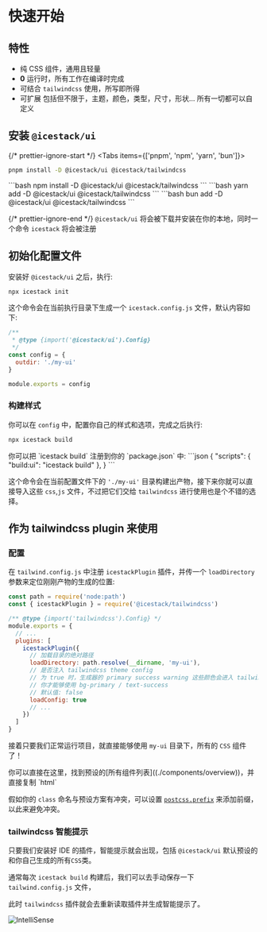 
# 快速开始

## 特性

- 纯 CSS 组件，通用且轻量
- **0** 运行时，所有工作在编译时完成
- 可结合 `tailwindcss` 使用，所写即所得
- 可扩展 包括但不限于，主题，颜色，类型，尺寸，形状... 所有一切都可以自定义

## 安装 `@icestack/ui`

{/* prettier-ignore-start */}
<Tabs items={['pnpm', 'npm', 'yarn', 'bun']}>
  <Tab>
```bash 
pnpm install -D @icestack/ui @icestack/tailwindcss
```
</Tab>
  <Tab>
```bash
npm install -D @icestack/ui @icestack/tailwindcss
```
</Tab>
  <Tab>
```bash 
yarn add -D @icestack/ui @icestack/tailwindcss
```
</Tab>
  <Tab>
```bash 
bun add -D @icestack/ui @icestack/tailwindcss
```
</Tab>
</Tabs>

{/* prettier-ignore-end */}
`@icestack/ui` 将会被下载并安装在你的本地，同时一个命令 `icestack` 将会被注册

## 初始化配置文件

安装好 `@icestack/ui` 之后，执行:

```bash
npx icestack init
```

这个命令会在当前执行目录下生成一个 `icestack.config.js` 文件，默认内容如下:

```js filename="icestack.config.js"
/**
 * @type {import('@icestack/ui').Config}
 */
const config = {
  outdir: './my-ui'
}

module.exports = config
```

### 构建样式

你可以在 `config` 中，配置你自己的样式和选项，完成之后执行:

```bash
npx icestack build
```

<Callout type="info">
你可以把 `icestack build` 注册到你的 `package.json` 中:
```json
{
   "scripts": {
    "build:ui": "icestack build"
  },
}
```
</Callout>

这个命令会在当前配置文件下的 `'./my-ui'` 目录构建出产物，接下来你就可以直接导入这些 `css`,`js` 文件，不过把它们交给 `tailwindcss` 进行使用也是个不错的选择。

## 作为 tailwindcss plugin 来使用

### 配置

在 `tailwind.config.js` 中注册 `icestackPlugin` 插件，并传一个 `loadDirectory` 参数来定位刚刚产物的生成的位置:

```js filename="tailwind.config.js"
const path = require('node:path')
const { icestackPlugin } = require('@icestack/tailwindcss')

/** @type {import('tailwindcss').Config} */
module.exports = {
  // ...
  plugins: [
    icestackPlugin({
      // 加载目录的绝对路径
      loadDirectory: path.resolve(__dirname, 'my-ui'),
      // 是否注入 tailwindcss theme config
      // 为 true 时，生成器的 primary success warning 这些颜色会进入 tailwindcss.theme.extend 配置
      // 你才能够使用 bg-primary / text-success
      // 默认值: false
      loadConfig: true
      // ...
    })
  ]
}
```

接着只要我们正常运行项目，就直接能够使用 `my-ui` 目录下，所有的 `CSS` 组件了！

<Callout type="info">
你可以直接在这里，找到预设的[所有组件列表]((./components/overview))，并直接复制 `html`

假如你的 `class` 命名与预设方案有冲突，可以设置 [`postcss.prefix`](/config/postcss#postcssprefix) 来添加前缀，以此来避免冲突。
</Callout>


### tailwindcss 智能提示

只要我们安装好 IDE 的插件，智能提示就会出现，包括 `@icestack/ui` 默认预设的和你自己生成的所有`CSS`类。

通常每次 `icestack build` 构建后，我们可以去手动保存一下 `tailwind.config.js` 文件，

此时 `tailwindcss` 插件就会去重新读取插件并生成智能提示了。

![IntelliSense](/IntelliSense.png)